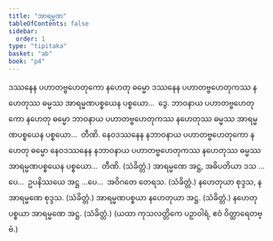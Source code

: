 ```yaml
---
title: "အာရမ္မဏ"
tableOfContents: false
sidebar:
  order: 1
type: "tipitaka"
basket: "ab"
book: "p4"
---
```



<DynamicBreadcrumb />

<Division number="130" book="p4" e="ch" v="39" p="511">

<Paragraph number="454" book="p4">
ဒဿနေန ပဟာတဗ္ဗဟေတုကော နဟေတု ဓမ္မော ဒဿနေန ပဟာတဗ္ဗဟေတုကဿ နဟေတုဿ ဓမ္မဿ အာရမ္မဏပစ္စယေန ပစ္စယော…  ဒွေ.
</Paragraph>

<Paragraph number="455" book="p4">
ဘာဝနာယ ပဟာတဗ္ဗဟေတုကော နဟေတု ဓမ္မော ဘာဝနာယ ပဟာတဗ္ဗဟေတုကဿ နဟေတုဿ ဓမ္မဿ အာရမ္မဏပစ္စယေန ပစ္စယော…  တီဏိ.
</Paragraph>

<Paragraph number="456" book="p4">
နေဝဒဿနေန နဘာဝနာယ ပဟာတဗ္ဗဟေတုကော နဟေတု ဓမ္မော နေဝဒဿနေန နဘာဝနာယ ပဟာတဗ္ဗဟေတုကဿ နဟေတုဿ ဓမ္မဿ အာရမ္မဏပစ္စယေန ပစ္စယော…  တီဏိ. (သံခိတ္တံ.)
</Paragraph>

</Division>
<Division number="131" book="p4" e="ch" v="39" p="511">

<Paragraph number="457" book="p4">
အာရမ္မဏေ အဋ္ဌ, အဓိပတိယာ ဒသ …ပေ…  ဥပနိဿယေ အဋ္ဌ …ပေ…  အဝိဂတေ တေရသ. (သံခိတ္တံ.)
</Paragraph>

<Paragraph number="458" book="p4">
နဟေတုယာ စုဒ္ဒသ, နအာရမ္မဏေ စုဒ္ဒသ. (သံခိတ္တံ.)
</Paragraph>

<Paragraph number="459" book="p4">
အာရမ္မဏပစ္စယာ နဟေတုယာ အဋ္ဌ. (သံခိတ္တံ.)
</Paragraph>

<Paragraph number="460" book="p4">
နဟေတုပစ္စယာ အာရမ္မဏေ အဋ္ဌ. (သံခိတ္တံ.)
</Paragraph>

<Paragraph number="461" book="p4">
(ယထာ ကုသလတ္တိကေ ပဉှာဝါရံ, ဧဝံ ဝိတ္ထာရေတဗ္ဗံ.)
</Paragraph>
</Division>